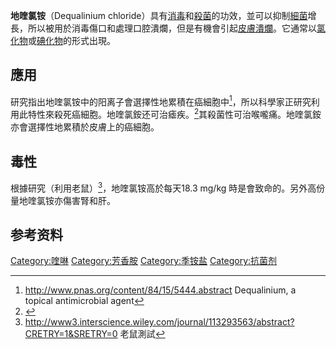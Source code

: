 {{Expand|time=2009-08-11}}
{{Chembox
|ImageFile=Dequalinium.png
|ImageSize=
|IUPACName=1,1'-decane-1,10-diylbis(4-amino-2-methylquinolinium)decyl]-2-methyl-4-quinolin-1-iumamine
|OtherNames=得果定、克菌定
|Section1= {{Chembox Identifiers
| CASNo = 6707-58-0
| CASNo_Ref = {{cascite|changed|??}}
| CASNo1 = 
| CASNo1_Ref = {{cascite|correct|??}}
|   ChemSpiderID  =  2886
|   PubChem = 2993
|   SMILES = Nc4cc(C)[n+](CCCCCCCCCC[n+]2c1ccccc1c(N)cc2C)c3ccccc34
|  IUPHAR_ligand  =  2313
|  InChI  =  1/C30H38N4/c1-23-21-27(31)25-15-9-11-17-29(25)33(23)19-13-7-5-3-4-6-8-14-20-34-24(2)22-28(32)26-16-10-12-18-30(26)34/h9-12,15-18,21-22,31-32H,3-8,13-14,19-20H2,1-2H3/p+2
|  InChIKey  =  PCSWXVJAIHCTMO-SKRXCDHZAO
|  StdInChI_Ref  = {{stdinchicite|correct|chemspider}}|  StdInChI  =  1S/C30H38N4/c1-23-21-27(31)25-15-9-11-17-29(25)33(23)19-13-7-5-3-4-6-8-14-20-34-24(2)22-28(32)26-16-10-12-18-30(26)34/h9-12,15-18,21-22,31-32H,3-8,13-14,19-20H2,1-2H3/p+2
|  StdInChIKey_Ref  = {{stdinchicite|correct|chemspider}}|  StdInChIKey  =  PCSWXVJAIHCTMO-UHFFFAOYSA-P
|  ChEBI_Ref  = {{ebicite|changed|EBI}}|  ChEBI  =  31466
|  ChEMBL_Ref  = {{ebicite|changed|EBI}}|  ChEMBL  =  333826
|  ChEMBL2_Ref  = {{ebicite|correct|EBI}}|  ChEMBL2  =  121663
|  ChemSpiderID_Ref  = {{chemspidercite|correct|chemspider}}|  UNII_Ref  = {{fdacite|correct|FDA}}|  UNII  =  E7QC7V26B8
|  DrugBank_Ref  = {{drugbankcite|correct|drugbank}}|  DrugBank  =  DB04209
|  MeSHName  =  Dequalinium
}}
|Section2= {{Chembox Properties
|  C=30|H=40|N=4|Cl=2
|  Appearance=
|  Density=
|  MeltingPt=
|  BoilingPt=
|  Solubility=
  }}
|Section3= {{Chembox Hazards
|  MainHazards=
|  FlashPt=
|  Autoignition=
  }}
}}
{{medical}}
'''地喹氯铵'''（Dequalinium chloride）具有[[消毒|消毒]]和[[殺菌|殺菌]]的功效，並可以抑制[[細菌|細菌]]增長，所以被用於消毒傷口和處理口腔潰爛，但是有機會引起[[皮膚潰爛|皮膚潰爛]]。它通常以[[氯化物|氯化物]]或[[碘化物|碘化物]]的形式出現。

== 應用 ==
研究指出地喹氯铵中的阳离子會選擇性地累積在癌細胞中<ref>http://www.pnas.org/content/84/15/5444.abstract Dequalinium, a topical antimicrobial agent</ref>，所以科學家正研究利用此特性來殺死癌細胞。地喹氯銨还可治瘧疾。<ref>{{cite web | title=US Patent 4946849 | url=http://patft.uspto.gov/netacgi/nph-Parser?Sect1=PTO1&Sect2=HITOFF&d=PALL&p=1&u=%2Fnetahtml%2FPTO%2Fsrchnum.htm&r=1&f=G&l=50&s1=4946849.PN.&OS=PN/4946849&RS=PN/4946849 | publisher=United States Patents and Trademarks Office (USPTO) | date=1989年10月10日 | deadurl=yes | archiveurl=https://web.archive.org/web/20170109232400/http://patft.uspto.gov/netacgi/nph-Parser?Sect1=PTO1&Sect2=HITOFF&d=PALL&p=1&u=%2Fnetahtml%2FPTO%2Fsrchnum.htm&r=1&f=G&l=50&s1=4946849.PN.&OS=PN%2F4946849&RS=PN%2F4946849 | archivedate=2017年1月9日 | accessdate=2017年9月17日 }}</ref>其殺菌性可治喉嚨痛。地喹氯銨亦會選擇性地累積於皮膚上的癌細胞。

== 毒性 ==
根據研究（利用老鼠）<ref>http://www3.interscience.wiley.com/journal/113293563/abstract?CRETRY=1&SRETRY=0{{Dead link|date=2019年4月 |bot=InternetArchiveBot |fix-attempted=yes }} 老鼠測試</ref>，地喹氯铵高於每天18.3 mg/kg 時是會致命的。另外高份量地喹氯铵亦傷害腎和肝。

== 参考资料 ==
{{reflist}}

{{妇科抗感染药和防腐剂}}
{{Throat preparations}}

[[Category:喹啉|Category:喹啉]]
[[Category:芳香胺|Category:芳香胺]]
[[Category:季铵盐|Category:季铵盐]]
[[Category:抗菌剂|Category:抗菌剂]]